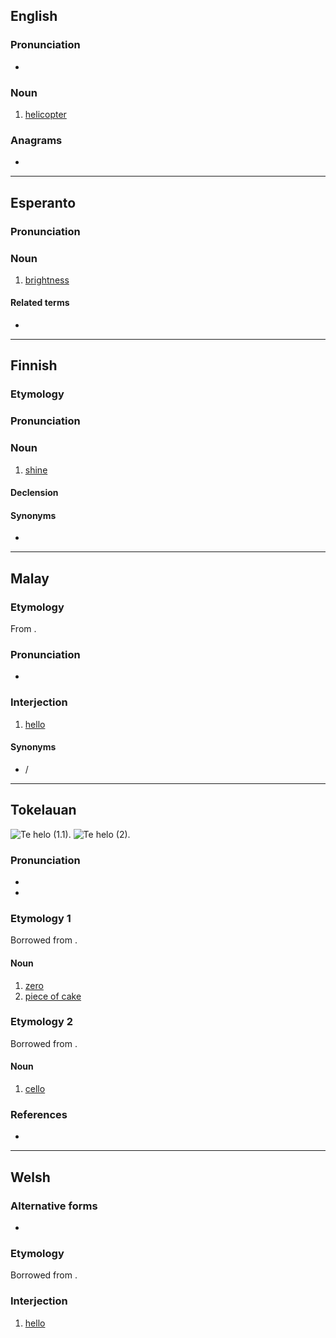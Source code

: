 {{also|heló}}
==English==

===Pronunciation===
* {{a|GA}} {{IPA|en|/ˈhi.loʊ/}}<!-- generated by [[Template:X2IPA]] -->

===Noun===
{{en-noun}}

# {{lb|en|military|slang}} [[helicopter]]

===Anagrams===
* {{anagrams|en|a=ehlo|Hoel|OHLE|hole|ohel|oleh}}

----

==Esperanto==

===Pronunciation===
{{eo-IPA}}

===Noun===
{{eo-head|-}}

# [[brightness]]
#: {{ant|eo|malhelo}}

====Related terms====
* {{l|eo|hela}}

----

==Finnish==

===Etymology===
{{suffix|fi|heleä|o}}

===Pronunciation===
{{fi-p}}

===Noun===
{{fi-noun}}

# {{lb|fi|rare}} [[shine]]

====Declension====
{{fi-decl-valo|hel|||o|a}}

====Synonyms====
* {{l|fi|loiste}}

----

==Malay==

===Etymology===
From {{etyl|en|ms}} {{m|en|hello}}.

===Pronunciation===
* {{a|Bahasa Baku}} {{IPA|ms|/helo/}}

===Interjection===
{{head|ms|interjection|Jawi spelling|هيلو}}

# [[hello]]

====Synonyms====
* {{l|ms|halo}} / {{l|ms|هلو|sc=Arab}}

----

==Tokelauan==
[[Image:Chess x0t45.svg|thumb|upright|Te helo (1.1).]]
[[Image:Cello2.jpg|thumb|upright|Te helo (2).]]

===Pronunciation===
* {{IPA|tkl|/ˈhe.lo/}}
* {{hyph|tkl|he|lo}}

===Etymology 1===
{{dercat|tkl|fr|it|ML.|ar}}
Borrowed from {{bor|tkl|en|zero}}.

====Noun====
{{head|tkl|noun}}

# [[zero]]
# [[piece of cake]] {{gl|something very simple}}

===Etymology 2===
{{dercat|tkl|it}}
Borrowed from {{bor|tkl|en|cello}}.

====Noun====
{{head|tkl|noun}}

# [[cello]]

===References===
* {{R:tkl:TD|page=309}}

{{C|tkl|String instruments}}

----

==Welsh==

===Alternative forms===
* {{l|cy|hylo}}

===Etymology===
Borrowed from {{bor|cy|en|hello}}.

===Interjection===
{{head|cy|interjection}}

# [[hello]] {{gloss|greeting}}